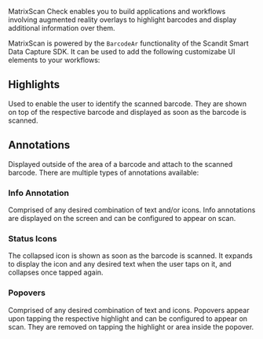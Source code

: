 MatrixScan Check enables you to build applications and workflows involving augmented reality overlays to highlight barcodes and display additional information over them.

<ReactPlayer playing controls width='800' url="/img/batch-scanning/MatrixScanCheck.mp4" />

MatrixScan is powered by the `BarcodeAr` functionality of the Scandit Smart Data Capture SDK. It can be used to add the following customizabe UI elements to your workflows:

## Highlights

Used to enable the user to identify the scanned barcode. They are shown on top of the respective barcode and displayed as soon as the barcode is scanned.

<ReactPlayer playing controls width='800' url="/img/matrixscan-check/highlights.mp4" />

## Annotations

Displayed outside of the area of a barcode and attach to the scanned barcode. There are multiple types of annotations available:

### Info Annotation

Comprised of any desired combination of text and/or icons. Info annotations are displayed on the screen and can be configured to appear on scan.

<ReactPlayer playing controls width='800' url="/img/matrixscan-check/annotations.mp4" />

### Status Icons

The collapsed icon is shown as soon as the barcode is scanned. It expands to display the icon and any desired text when the user taps on it, and collapses once tapped again.

<ReactPlayer playing controls width='800' url="/img/matrixscan-check/status_icons.mp4" />

### Popovers

Comprised of any desired combination of text and icons. Popovers appear upon tapping the respective highlight and can be configured to appear on scan. They are removed on tapping the highlight or area inside the popover.

<ReactPlayer playing controls width='800' url="/img/matrixscan-check/popovers.mp4" />

